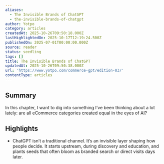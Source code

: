 ```yaml
---
aliases:
  - The Invisible Brands of ChatGPT
  - the-invisible-brands-of-chatgpt
author: Yotpo
category: articles
createdAt: 2025-10-26T09:50:18.000Z
lastHighlightedOn: 2025-10-17T12:19:24.500Z
publishedOn: 2025-07-01T00:00:00.000Z
source: reader
status: seedling
tags: []
title: The Invisible Brands of ChatGPT
updatedAt: 2025-10-26T09:50:38.000Z
url: 'https://www.yotpo.com/commerce-gpt/edition-03/'
contentType: articles
---
```

## Summary

In this chapter, I want to dig into something I’ve been thinking about a lot lately: are all eCommerce categories created equal in the eyes of AI?

## Highlights

- ChatGPT isn’t a traditional channel. It’s an invisible layer shaping how people decide. It starts upstream, during discovery and education, and plants seeds that often bloom as branded search or direct visits days later.
